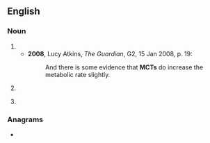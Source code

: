 ==English==

===Noun===
{{en-noun|~}}

# {{initialism of|medium-chain triglyceride|lang=en}}
#* '''2008''', Lucy Atkins, ''The Guardian'', G2, 15 Jan 2008, p. 19:
#*: And there is some evidence that '''MCTs''' do increase the metabolic rate slightly.
# {{lb|en|aviation|travel}} {{initialism of|minimum connecting time|lang=en}}
# {{lb|en|uncountable}} {{initialism of|monocrotaline|lang=en}}

===Anagrams===
* {{anagrams|en|CMT|CTM|MTC|TCM|cmt|cmt.}}
